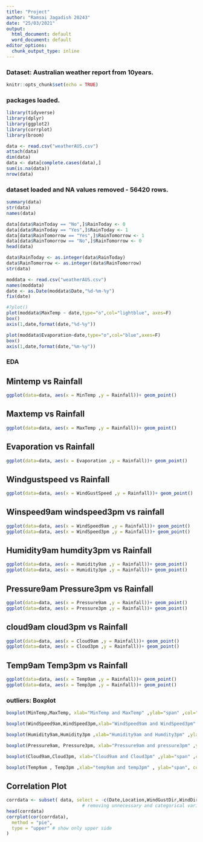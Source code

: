 ---
title: "Project"
author: "Ramsai Jagadish 20243"
date: "25/03/2021"
output:
  html_document: default
  word_document: default
editor_options:
  chunk_output_type: inline
---

### Dataset: Australian weather report from 10years.
```{r setup, include=FALSE}
knitr::opts_chunk$set(echo = TRUE)
```

### packages loaded.
```{r}
library(tidyverse)
library(dplyr)
library(ggplot2)
library(corrplot)
library(broom)
```

```{r}
data <- read.csv("weatherAUS.csv")
attach(data)
dim(data) 
data <- data[complete.cases(data),]
sum(is.na(data))
nrow(data)
```
### dataset loaded and NA values removed - 56420 rows.

```{r}
summary(data)
str(data)
names(data)
```
```{r}
data[data$RainToday == "No",]$RainToday <- 0
data[data$RainToday == "Yes",]$RainToday <- 1
data[data$RainTomorrow == "Yes",]$RainTomorrow <- 1
data[data$RainTomorrow == "No",]$RainTomorrow <- 0
head(data)
```
```{r}
data$RainToday <- as.integer(data$RainToday)
data$RainTomorrow <- as.integer(data$RainTomorrow)
str(data)
```


```{r}
moddata <- read.csv("weatherAUS.csv")
names(moddata)
date <- as.Date(moddata$Date,"%d-%m-%y")
fix(date)
```

```{r}
#?plot()
plot(moddata$MaxTemp ~ date,type="o",col="lightblue", axes=F)
box()
axis(1,date,format(date,"%d-%y"))
```

```{r}
plot(moddata$Evaporation~date,type="o",col="blue",axes=F)
box()
axis(1,date,format(date,"%m-%y"))
```



### EDA

## Mintemp vs Rainfall
```{r}
ggplot(data=data, aes(x = MinTemp ,y = Rainfall))+ geom_point()
```

## Maxtemp vs Rainfall
```{r}
ggplot(data=data, aes(x = MaxTemp ,y = Rainfall))+ geom_point()
```

## Evaporation vs Rainfall
```{r}
ggplot(data=data, aes(x = Evaporation ,y = Rainfall))+ geom_point()

```

## Windgustspeed vs Rainfall
```{r}
ggplot(data=data, aes(x = WindGustSpeed ,y = Rainfall))+ geom_point()
```

## Winspeed9am windspeed3pm vs rainfall
```{r}
ggplot(data=data, aes(x = WindSpeed9am ,y = Rainfall))+ geom_point()
ggplot(data=data, aes(x = WindSpeed3pm ,y = Rainfall))+ geom_point()
```

## Humidity9am humdity3pm vs Rainfall
```{r}
ggplot(data=data, aes(x = Humidity9am ,y = Rainfall))+ geom_point()
ggplot(data=data, aes(x = Humidity3pm ,y = Rainfall))+ geom_point()
```

## Pressure9am Pressure3pm vs Rainfall
```{r}
ggplot(data=data, aes(x = Pressure9am ,y = Rainfall))+ geom_point()
ggplot(data=data, aes(x = Pressure3pm ,y = Rainfall))+ geom_point()
```

## cloud9am cloud3pm vs Rainfall
```{r}
ggplot(data=data, aes(x = Cloud9am ,y = Rainfall))+ geom_point()
ggplot(data=data, aes(x = Cloud3pm ,y = Rainfall))+ geom_point()
```

## Temp9am Temp3pm vs Rainfall
```{r}
ggplot(data=data, aes(x = Temp9am ,y = Rainfall))+ geom_point()
ggplot(data=data, aes(x = Temp3pm ,y = Rainfall))+ geom_point()
```

### outliers: Boxplot
```{r}
boxplot(MinTemp,MaxTemp, xlab="MinTemp and MaxTemp" ,ylab="span" ,col="lightblue")

boxplot(WindSpeed9am,WindSpeed3pm,xlab="WindSpeed9am and WindSpeed3pm" ,ylab="span" ,col="lightblue")

boxplot(Humidity9am,Humidity3pm ,xlab="Humidity9am and Humdity3pm" ,ylab="span" ,col="lightblue")

boxplot(Pressure9am, Pressure3pm, xlab="Pressure9am and pressure3pm" ,ylab="span" ,col="lightblue")

boxplot(Cloud9am,Cloud3pm, xlab="Cloud9am and Cloud3pm" ,ylab="span" ,col="lightblue")

boxplot(Temp9am , Temp3pm ,xlab="temp9am and temp3pm" , ylab="span", col="lightblue")

```

## Correlation Plot
```{r}
corrdata <- subset( data, select = -c(Date,Location,WindGustDir,WindDir9am,WindDir3pm,RainToday,RainTomorrow ) )
                            # removing unnecessary and categorical variables.
head(corrdata)
corrplot(cor(corrdata),
  method = "pie",
  type = "upper" # show only upper side
)
```
